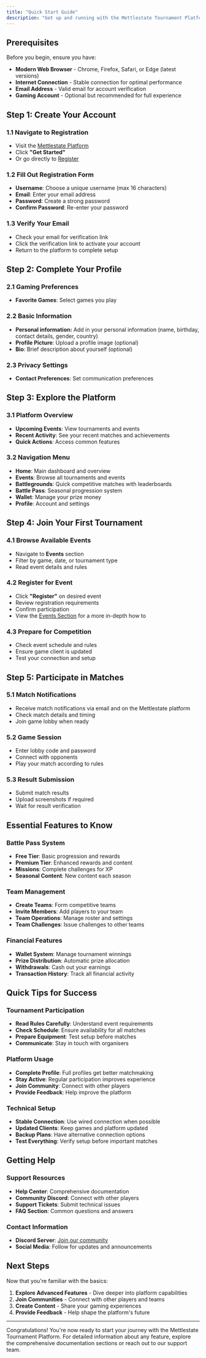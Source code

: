 ```yaml
---
title: "Quick Start Guide"
description: "Get up and running with the Mettlestate Tournament Platform in minutes. This guide will walk you through the essential steps to start using the platform."
---
```


## Prerequisites

Before you begin, ensure you have:

- **Modern Web Browser** - Chrome, Firefox, Safari, or Edge (latest versions)
- **Internet Connection** - Stable connection for optimal performance
- **Email Address** - Valid email for account verification
- **Gaming Account** - Optional but recommended for full experience

## Step 1: Create Your Account

### 1.1 Navigate to Registration

- Visit the [Mettlestate Platform](https://mettlestate.com)
- Click **"Get Started"**
- Or go directly to [Register](https://mettlestate.com/register)

### 1.2 Fill Out Registration Form

- **Username**: Choose a unique username (max 16 characters)
- **Email**: Enter your email address
- **Password**: Create a strong password
- **Confirm Password**: Re-enter your password

### 1.3 Verify Your Email

- Check your email for verification link
- Click the verification link to activate your account
- Return to the platform to complete setup

## Step 2: Complete Your Profile

### 2.1 Gaming Preferences

- **Favorite Games**: Select games you play

### 2.2 Basic Information

- **Personal information:** Add in your personal information (name, birthday, contact details, gender, country)
- **Profile Picture**: Upload a profile image (optional)
- **Bio**: Brief description about yourself (optional)

### 2.3 Privacy Settings

- **Contact Preferences**: Set communication preferences

## Step 3: Explore the Platform

### 3.1 Platform Overview

- **Upcoming Events**: View tournaments and events
- **Recent Activity**: See your recent matches and achievements
- **Quick Actions**: Access common features

### 3.2 Navigation Menu

- **Home**: Main dashboard and overview
- **Events**: Browse all tournaments and events
- **Battlegrounds**: Quick competitive matches with leaderboards
- **Battle Pass**: Seasonal progression system
- **Wallet**: Manage your prize money
- **Profile**: Account and settings

## Step 4: Join Your First Tournament

### 4.1 Browse Available Events

- Navigate to **Events** section
- Filter by game, date, or tournament type
- Read event details and rules

### 4.2 Register for Event

- Click **"Register"** on desired event
- Review registration requirements
- Confirm participation
- View the [Events Section](/events/overview) for a more in-depth how to

### 4.3 Prepare for Competition

- Check event schedule and rules
- Ensure game client is updated
- Test your connection and setup

## Step 5: Participate in Matches

### 5.1 Match Notifications

- Receive match notifications via email and on the Mettlestate platform
- Check match details and timing
- Join game lobby when ready

### 5.2 Game Session

- Enter lobby code and password
- Connect with opponents
- Play your match according to rules

### 5.3 Result Submission

- Submit match results
- Upload screenshots if required
- Wait for result verification

## Essential Features to Know

### Battle Pass System

- **Free Tier**: Basic progression and rewards
- **Premium Tier**: Enhanced rewards and content
- **Missions**: Complete challenges for XP
- **Seasonal Content**: New content each season

### Team Management

- **Create Teams**: Form competitive teams
- **Invite Members**: Add players to your team
- **Team Operations**: Manage roster and settings
- **Team Challenges**: Issue challenges to other teams

### Financial Features

- **Wallet System**: Manage tournament winnings
- **Prize Distribution**: Automatic prize allocation
- **Withdrawals**: Cash out your earnings
- **Transaction History**: Track all financial activity

## Quick Tips for Success

### Tournament Participation

- **Read Rules Carefully**: Understand event requirements
- **Check Schedule**: Ensure availability for all matches
- **Prepare Equipment**: Test setup before matches
- **Communicate**: Stay in touch with organisers

### Platform Usage

- **Complete Profile**: Full profiles get better matchmaking
- **Stay Active**: Regular participation improves experience
- **Join Community**: Connect with other players
- **Provide Feedback**: Help improve the platform

### Technical Setup

- **Stable Connection**: Use wired connection when possible
- **Updated Clients**: Keep games and platform updated
- **Backup Plans**: Have alternative connection options
- **Test Everything**: Verify setup before important matches

## Getting Help

### Support Resources

- **Help Center**: Comprehensive documentation
- **Community Discord**: Connect with other players
- **Support Tickets**: Submit technical issues
- **FAQ Section**: Common questions and answers

### Contact Information

- **Discord Server**: [Join our community](https://discord.gg/mettlestate)
- **Social Media**: Follow for updates and announcements

## Next Steps

Now that you're familiar with the basics:

1. **Explore Advanced Features** - Dive deeper into platform capabilities
2. **Join Communities** - Connect with other players and teams
3. **Create Content** - Share your gaming experiences
4. **Provide Feedback** - Help shape the platform's future

---

Congratulations! You're now ready to start your journey with the Mettlestate Tournament Platform. For detailed information about any feature, explore the comprehensive documentation sections or reach out to our support team.